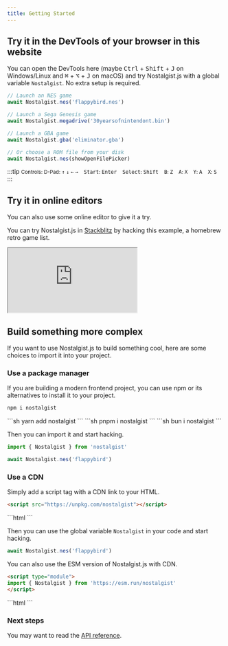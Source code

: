 ```yaml
---
title: Getting Started
---
```


## Try it in the DevTools of your browser in this website
You can open the DevTools here (maybe <kbd>Ctrl</kbd> + <kbd>Shift</kbd> + <kbd>J</kbd> on Windows/Linux and <kbd>⌘</kbd> + <kbd>⌥</kbd> + <kbd>J</kbd> on macOS) and try Nostalgist.js with a global variable `Nostalgist`. No extra setup is required.

```js
// Launch an NES game
await Nostalgist.nes('flappybird.nes')

// Launch a Sega Genesis game
await Nostalgist.megadrive('30yearsofnintendont.bin')

// Launch a GBA game
await Nostalgist.gba('eliminator.gba')

// Or choose a ROM file from your disk
await Nostalgist.nes(showOpenFilePicker)
```

:::tip
<small>
  Controls:
  <span style="margin-right: 10px">D-Pad: <kbd>↑</kbd> <kbd>↓</kbd> <kbd>←</kbd> <kbd>→</kbd></span>
  <span style="margin-right: 10px"><kbd>Start</kbd>: <kbd>Enter</kbd></span>
  <span style="margin-right: 10px"><kbd>Select</kbd>: <kbd>Shift</kbd></span>
  <span style="margin-right: 10px"><kbd>B</kbd>: <kbd>Z</kbd></span>
  <span style="margin-right: 10px"><kbd>A</kbd>: <kbd>X</kbd></span>
  <span style="margin-right: 10px"><kbd>Y</kbd>: <kbd>A</kbd></span>
  <span style="margin-right: 10px"><kbd>X</kbd>: <kbd>S</kbd></span>
</small>
:::

## Try it in online editors
You can also use some online editor to give it a try.

You can try Nostalgist.js in [Stackblitz](https://stackblitz.com/edit/js-phxocr) by hacking this example, a homebrew retro game list.
<iframe class="playground-iframe" src="https://stackblitz.com/edit/js-phxocr?embed=1&file=index.js&hideNavigation=1&view=preview" style="aspect-ratio: 4/3;"></iframe>

## Build something more complex
If you want to use Nostalgist.js to build something cool, here are some choices to import it into your project.

### Use a package manager
If you are building a modern frontend project, you can use npm or its alternatives to install it to your project.
<Tabs>
  <TabItem label="npm" icon="seti:npm">
  ```sh
  npm i nostalgist
  ```
  </TabItem>
  <TabItem label="yarn" icon="seti:yarn">
  ```sh
  yarn add nostalgist
  ```
  </TabItem>
  <TabItem label="pnpm" icon="pnpm">
  ```sh
  pnpm i nostalgist
  ```
  </TabItem>
  <TabItem label="bun" icon="bun">
  ```sh
  bun i nostalgist
  ```
  </TabItem>
</Tabs>

Then you can import it and start hacking.
```js
import { Nostalgist } from 'nostalgist'

await Nostalgist.nes('flappybird')
```

### Use a CDN
Simply add a script tag with a CDN link to your HTML.
<Tabs>
  <TabItem label="unpkg">
  ```html
  <script src="https://unpkg.com/nostalgist"></script>
  ```
  </TabItem>
  <TabItem label="jsDelivr">
  ```html
  <script src="https://cdn.jsdelivr.net/npm/nostalgist"></script>
  ```
  </TabItem>
</Tabs>

Then you can use the global variable `Nostalgist` in your code and start hacking.
```js
await Nostalgist.nes('flappybird')
```

You can also use the ESM version of Nostalgist.js with CDN.
<Tabs>
  <TabItem label="esm.run">
  ```html
  <script type="module">
  import { Nostalgist } from 'https://esm.run/nostalgist'
  </script>
  ```
  </TabItem>
  <TabItem label="skypack">
  ```html
  <script type="module">
  import { Nostalgist } from 'https://cdn.skypack.dev/nostalgist'
  </script>
  ```
  </TabItem>
</Tabs>

### Next steps
You may want to read the [API reference](/apis).
